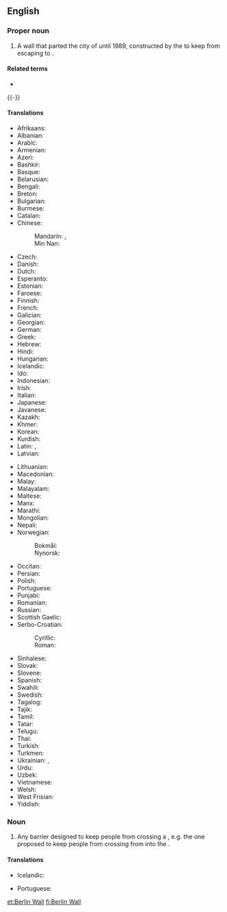 ==English==
{{commonscat}}
{{wikipedia}}
{{wikiquote}}

===Proper noun===
{{en-proper noun|head=the [[Berlin]] [[wall|Wall]]}}

# {{lb|en|history}} A wall that parted the city of {{l|en|Berlin}} until 1989, constructed by the {{l|en|German Democratic Republic}} to keep {{l|en|East German|East Germans}} from escaping to {{l|en|West Berlin}}.

====Related terms====
* {{l|en|fall of the wall}}

{{-}}

====Translations====
{{trans-top|wall that parted Berlin}}
* Afrikaans: {{t|af|Berlynse Muur}}
* Albanian: {{t|sq|Muri i Berlinit|m}}
* Arabic: {{t|ar|جِدَار بَرْلِين|m}}
* Armenian: {{t|hy|Բեռլինի պատ}}
* Azeri: {{t|az|Berlin divarı}}
* Bashkir: {{t|ba|Берлин стенаһы}}
* Basque: {{t|eu|Berlingo harresia}}
* Belarusian: {{t|be|Берлі́нская сцяна́|f}}
* Bengali: {{t|bn|বার্লিন প্রাচীর}}
* Breton: {{t|br|Moger Berlin|m}}
* Bulgarian: {{t|bg|Берлинска стена|f}}
* Burmese: {{t|my|ဘာလင် တံတိုင်း}}
* Catalan: {{t|ca|mur de Berlín|m}}
* Chinese:
*: Mandarin: {{t+|cmn|柏林圍牆}}, {{t+|cmn|柏林围墙|tr=Bólín Wéiqiáng}}
*: Min Nan: {{t|nan|Berlin Chhiûⁿ-ûi}}
* Czech: {{t|cs|Berlínská zeď|f}}
* Danish: {{t|da|Berlinmuren|c}}
* Dutch: {{t|nl|Berlijnse Muur|m}}
* Esperanto: {{t|eo|Berlina muro}}
* Estonian: {{t|et|Berliini müür}}
* Faroese: {{t|fo|Berlinmúrurin|m}}
* Finnish: {{t|fi|Berliinin muuri}}
* French: {{t|fr|mur de Berlin|m}}
* Galician: {{t|gl|muro de Berlín|m}}
* Georgian: {{t|ka|ბერლინის კედელი}}
* German: {{t+|de|Berliner Mauer|f}}
* Greek: {{t|el|Τείχος του Βερολίνου|n}}
* Hebrew: {{t|he|חוֹמַת בֶּרְלִין|f|tr=khomát Berlín}}
* Hindi: {{t|hi|बर्लिन की दीवार|f}}
* Hungarian: {{t|hu|Berlini fal}}
* Icelandic: {{t|is|Berlínarmúrinn|m}}
* Ido: {{t|io|Murego di Berlin}}
* Indonesian: {{t|id|Tembok Berlin}}
* Irish: {{t|ga|Balla Bheirlín|m}}
* Italian: {{t|it|muro di Berlino|m}}
* Japanese: {{t|ja|ベルリンの壁|tr=ベルリンのかべ, Berurin no Kabe}}
* Javanese: {{t|jv|témbok Berlin}}
* Kazakh: {{t|kk|Берлин қабырғасы}}
* Khmer: {{t|km|ជញ្ជាំង ប៊ែរឡាំង}}
* Korean: {{t|ko|^베를린 장벽}}
* Kurdish: {{t|ku|hêta Berlînê}}
* Latin: {{t|la|mūrus Berolīnēnsis|m}}, {{t|la|vallum Berolīnēnse|n}}
* Latvian: {{t|lv|Berlīnes mūris|m}}
{{trans-mid}}
* Lithuanian: {{t|lt|Berlyno siena|f}}
* Macedonian: {{t|mk|Берлински ѕид|m}}
* Malay: {{t|ms|Tembok Berlin}}
* Malayalam: {{t|ml|ബെർലിൻ മതിൽ}}
* Maltese: {{t|mt|ħajt ta’ Berlin|m}}
* Manx: {{t|gv|Boalley Verleen}}
* Marathi: {{t|mr|बर्लिनची भिंत}}
* Mongolian: {{t|mn|Берлиний хана}}
* Nepali: {{t|ne|बर्लिन पर्खाल}}
* Norwegian:
*: Bokmål: {{t|nb|Berlinmuren|m}}
*: Nynorsk: {{t|nn|Berlinmuren|m}}
* Occitan: {{t|oc|mur de Berlin|m}}
* Persian: {{t|fa|دیوار برلین|tr=divâr berlin}}
* Polish: {{t|pl|Mur Berliński|m}}
* Portuguese: {{t|pt|Muro de Berlim|m}}
* Punjabi: {{t|pa|ਬਰਲਿਨ ਦੀ ਕੰਧ}}
* Romanian: {{t|ro|Zidul Berlinului|m}}
* Russian: {{t|ru|Берли́нская стена́|f}}
* Scottish Gaelic: {{t|gd|Balla Bherlin|m}}
* Serbo-Croatian: 
*: Cyrillic: {{t|sh|Бѐрлӣнскӣ зи̑д|m}}
*: Roman: {{t|sh|Bèrlīnskī zȋd|m}}
* Sinhalese: {{t|si|බර්ලින් තාප්පය}}
* Slovak: {{t|sk|Berlínsky mur|m}}
* Slovene: {{t|sl|Berlinski zid|m}}
* Spanish: {{t|es|muro de Berlín|m}}
* Swahili: {{t|sw|ukuta wa Berlin}}
* Swedish: {{t|sv|Berlinmuren|c}}
* Tagalog: {{t|tl|Pader ng Berlin}}
* Tajik: {{t|tg|девори Берлин}}
* Tamil: {{t|ta|பெர்லின் சுவர்}}
* Tatar: {{t|tt|Берлин дивары}}
* Telugu: {{t|te|బెర్లిన్ గోడ}}
* Thai: {{t|th|กำแพงเบอร์ลิน|tr=gam-peeng bəə-lin}}
* Turkish: {{t|tr|Berlin Duvarı}}
* Turkmen: {{t|tk|Berlin diwarı}}
* Ukrainian: {{t|uk|Берлі́нська стіна́|f|}}, {{t|uk|Берлі́нський мур|m}}
* Urdu: {{t|ur|دیوار برلن|f|tr=dīvār barlin}}
* Uzbek: {{t|uz|Berlin divari}}
* Vietnamese: {{t|vi|Bức tường Berlin}}
* Welsh: {{t|cy|Mur Berlin|m}}
* West Frisian: {{t|fy|Berlynske Muorre|c}}
* Yiddish: {{t|yi|בערלינער וואַנט|f}}
{{trans-bottom}}

===Noun===
{{en-noun|head=[[Berlin]] [[wall|Wall]]}}

# {{rfv-sense}} {{lb|en|politics}} Any barrier designed to keep people from crossing a {{l|en|border}}, e.g. the one proposed to keep people from crossing from {{l|en|Mexico}} into the {{l|en|United States}}.

====Translations====
{{trans-top|barrier designed to keep people from crossing a border}}
* Icelandic: {{t|is|Berlínarmúrinn|m}}
{{trans-mid}}
* Portuguese: {{t|pt|muro de Berlim|m}}
{{trans-bottom}}

{{catlangcode|en|Germany}}

[[et:Berlin Wall]]
[[fi:Berlin Wall]]